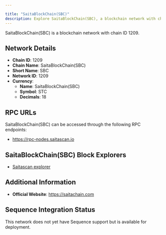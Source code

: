 ```yaml
---

title: "SaitaBlockChain(SBC)"
description: Explore SaitaBlockChain(SBC), a blockchain network with chain ID 1209. Learn about its native currency, SaitaBlockChain(SBC), and how to interact with the network.
---
```




SaitaBlockChain(SBC) is a blockchain network with chain ID 1209.

## Network Details

- **Chain ID**: 1209
- **Chain Name**: SaitaBlockChain(SBC)
- **Short Name**: SBC
- **Network ID**: 1209
- **Currency**: 
  - **Name**: SaitaBlockChain(SBC)
  - **Symbol**: STC
  - **Decimals**: 18

## RPC URLs

SaitaBlockChain(SBC) can be accessed through the following RPC endpoints:

- https://rpc-nodes.saitascan.io

## SaitaBlockChain(SBC) Block Explorers

- [Saitascan explorer](https://saitascan.io)

## Additional Information

- **Official Website**: https://saitachain.com

## Sequence Integration Status

This network does not yet have Sequence support but is available for deployment.
